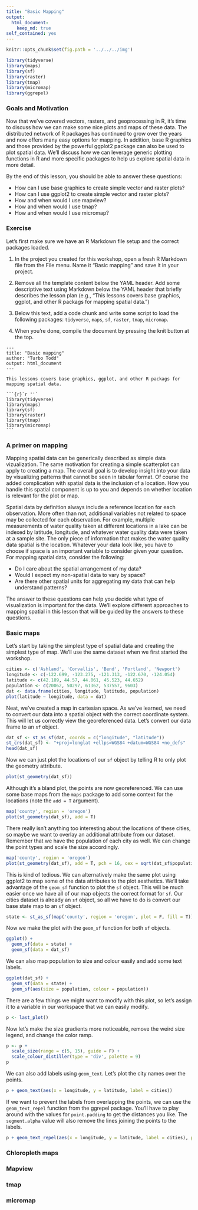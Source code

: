 ```yaml
---
title: "Basic Mapping"
output: 
  html_document:
    keep_md: true
self_contained: yes
---
```


<script src="../../../js/hideoutput.js"></script>

```r
knitr::opts_chunk$set(fig.path = '../../../img')

library(tidyverse)
library(maps)
library(sf)
library(raster)
library(tmap)
library(micromap)
library(ggrepel)
```

### Goals and Motivation

Now that we've covered vectors, rasters, and geoprocessing in R, it's time to discuss how we can make some nice plots and maps of these data.  The distributed network of R packages has continued to grow over the years and now offers many easy options for mapping.  In addition, base R graphics and those provided by the powerful ggplot2 package can also be used to plot spatial data.  We'll discuss how we can leverage generic plotting functions in R and more specific packages to help us explore spatial data in more detail. 

By the end of this lesson, you should be able to answer these questions:

* How can I use base graphics to create simple vector and raster plots?
* How can I use ggplot2 to create simple vector and raster plots?
* How and when would I use mapview?
* How and when would I use tmap?
* How and when would I use micromap?

### Exercise

Let's first make sure we have an R Markdown file setup and the correct packages loaded.

1. In the project you created for this workshop, open a fresh R Markdown file from the File menu.  Name it "Basic mapping" and save it in your project.

1. Remove all the template content below the YAML header.  Add some descriptive text using Markdown below the YAML header that briefly describes the lesson plan (e.g., "This lessons covers base graphics, ggplot, and other R packags for mapping spatial data.")

1. Below this text, add a code chunk and write some script to load the following packages: `tidyverse`, `maps`, `sf`, `raster`, `tmap`, `micromap`.

1. When you're done, compile the document by pressing the knit button at the top.

<div class="fold s o">
````
---
title: "Basic mapping"
author: "Turbo Todd"
output: html_document
---

This lessons covers base graphics, ggplot, and other R packags for mapping spatial data.

```{r}`r ''`
library(tidyverse)
library(maps)
library(sf)
library(raster)
library(tmap)
library(micromap)
```
````
</div>


### A primer on mapping

Mapping spatial data can be generically described as simple data vizualization.  The same motivation for creating a simple scatterplot can apply to creating a map.  The overall goal is to develop insight into your data by visualizing patterns that cannot be seen in tabular format.  Of course the added complication with spatial data is the inclusion of a location.  How you handle this spatial component is up to you and depends on whether location is relevant for the plot or map.  

Spatial data by definition always include a reference location for each observation.  More often than not, additional variables not related to space may be collected for each observation.  For example, multiple measurements of water quality taken at different locations in a lake can be indexed by latitude, longitude, and whatever water quality data were taken at a sample site.  The only piece of information that makes the water quality data spatial is the location. Whatever your data look like, you have to choose if space is an important variable to consider given your question.  For mapping spatial data, consider the following:

* Do I care about the spatial arrangement of my data?
* Would I expect my non-spatial data to vary by space?  
* Are there other spatial units for aggregating my data that can help understand patterns?

The answer to these questions can help you decide what type of visualization is important for the data.  We'll explore different approaches to mapping spatial in this lesson that will be guided by the answers to these questions.

### Basic maps

Let's start by taking the simplest type of spatial data and creating the simplest type of map.  We'll use the same dataset when we first started the workshop.  

```r
cities <- c('Ashland', 'Corvallis', 'Bend', 'Portland', 'Newport')
longitude <- c(-122.699, -123.275, -121.313, -122.670, -124.054)
latitude <- c(42.189, 44.57, 44.061, 45.523, 44.652)
population <- c(20062, 50297, 61362, 537557, 9603)
dat <- data.frame(cities, longitude, latitude, population)
plot(latitude ~ longitude, data = dat)
```

Neat, we've created a map in cartesian space.  As we've learned, we need to convert our data into a spatial object with the correct coordinate system.  This will let us correctly view the georeferenced data.  Let's convert our data frame to an `sf` object.

```r
dat_sf <- st_as_sf(dat, coords = c("longitude", "latitude"))
st_crs(dat_sf) <- "+proj=longlat +ellps=WGS84 +datum=WGS84 +no_defs"
head(dat_sf)
```

Now we can just plot the locations of our `sf` object by telling R to only plot the geometry attribute.
```r
plot(st_geometry(dat_sf))
```

Although it's a bland plot, the points are now georeferenced.  We can use some base maps from the `maps` package to add some context for the locations (note the `add = T` argument). 
```r
map('county', region = 'oregon')
plot(st_geometry(dat_sf), add = T)
```

There really isn't anything too interesting about the locations of these cities, so maybe we want to overlay an additional attribute from our dataset.  Remember that we have the population of each city as well.  We can change the point types and scale the size accordingly.
```r
map('county', region = 'oregon')
plot(st_geometry(dat_sf), add = T, pch = 16, cex = sqrt(dat_sf$population * 0.0002))
```

This is kind of tedious.  We can alternatively make the same plot using ggplot2 to map some of the data attributes to the plot aesthetics.  We'll take advantage of the `geom_sf` function to plot the `sf` object.  This will be much easier once we have all of our map objects the correct format for `sf`.  Our cities dataset is already an `sf` object, so all we have to do is convert our base state map to an `sf` object.

```r
state <- st_as_sf(map('county', region = 'oregon', plot = F, fill = T))
```

Now we make the plot with the `geom_sf` function for both `sf` objects.
```r
ggplot() +
  geom_sf(data = state) +
  geom_sf(data = dat_sf)
```

We can also map population to size and colour easily and add some text labels.
```r
ggplot(dat_sf) +
  geom_sf(data = state) +
  geom_sf(aes(size = population, colour = population))
```

There are a few things we might want to modify with this plot, so let's assign it to a variable in our workspace that we can easily modify.
```r
p <- last_plot()
```

Now let's make the size gradients more noticeable, remove the weird size legend, and change the color ramp.
```r
p <- p +
  scale_size(range = c(5, 15), guide = F) + 
  scale_colour_distiller(type = 'div', palette = 9)
p
```

We can also add labels using `geom_text`.  Let's plot the city names over the points.
```r
p + geom_text(aes(x = longitude, y = latitude, label = cities))
```

If we want to prevent the labels from overlapping the points, we can use the `geom_text_repel` function from the ggrepel package. You'll have to play around with the values for `point.padding` to get the distances you like. The `segment.alpha` value will also remove the lines joining the points to the labels.
```r
p + geom_text_repel(aes(x = longitude, y = latitude, label = cities), point.padding = 0.5, segment.alpha = 0)
```

### Chloropleth maps

### Mapview

### tmap

### micromap